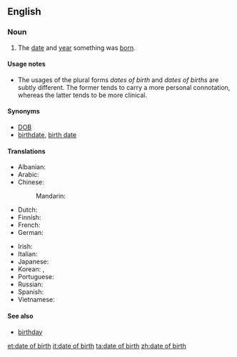 ==English==

===Noun===
{{en-noun|sg=[[date]] [[of]] [[birth]]|pl=dates of birth|pl2=dates of births}}

# The [[date]] and [[year]] something was [[born]].

====Usage notes====
* The usages of the plural forms ''dates of birth'' and ''dates of births'' are subtly different. The former tends to carry a more personal connotation, whereas the latter tends to be more clinical.

====Synonyms====
* [[DOB]]
* [[birthdate]], [[birth date]]

====Translations====
{{trans-top|date and year when something was born}}
* Albanian: {{t|sq|data e lindjes}}
* Arabic: {{t|ar|تاريخ الميلاد|m|tr=tārīx al-milād}}
* Chinese:
*: Mandarin: {{t|zh|出生日期|tr=chūshēng rìqí|sc=Hani}}
* Dutch: {{t|nl|geboortedatum|m}}
* Finnish: {{t|fi|synnyinpäivä}}
* French: {{t|fr|date de naissance|f}}
* German: {{t|de|Geburtsdatum|n}}
{{trans-mid}}
* Irish: {{t|ga|dáta breithe|m|xs=Irish}}
* Italian: {{t|it|data di nascita|f}}
* Japanese: {{t|ja|生年月日|tr=せいねんがっぴ, seinengappi|sc=Jpan}}
* Korean: {{t|ko|생년월일|tr=saengnyeonworil|sc=Kore}}, {{t|ko|生年月日|sc=Kore}}
* Portuguese: {{t|pt|data de nascimento|f}}
* Russian: {{t|ru|дата рождения|f|tr=dáta roždénija|sc=Cyrl}}
* Spanish: {{t|es|fecha de nacimiento|f}}
* Vietnamese: {{t|vi|ngày tháng năm sinh}}
{{trans-bottom}}

{{trans-see|birthday}}

====See also====
* [[birthday]]

[[et:date of birth]]
[[it:date of birth]]
[[ta:date of birth]]
[[zh:date of birth]]